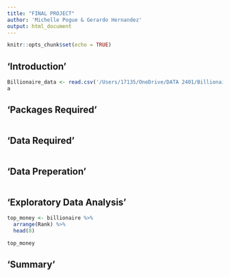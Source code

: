 ```yaml
---
title: "FINAL PROJECT"
author: 'Michelle Pogue & Gerardo Hernandez'
output: html_document
---
```


```r
knitr::opts_chunk$set(echo = TRUE)
```
## 'Introduction'


```r
Billionaire_data <- read.csv('/Users/17135/OneDrive/DATA 2401/Billionaire.csv', stringsAsFactors = F)
a
```

## 'Packages Required'


```r


```

## 'Data Required'


```r


```

## 'Data Preperation'


```r


```

## 'Exploratory Data Analysis'


```r
top_money <- billionaire %>%
  arrange(Rank) %>%
  head(8)

top_money 

```

## 'Summary'


```r


```



